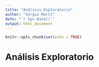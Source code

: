 ```yaml
---
title: "Análisis Exploratorio"
author: "Sergio Martí"
date: "`r Sys.Date()`"
output: html_document
---
```


```r
knitr::opts_chunk$set(echo = TRUE)
```

# Análisis Exploratorio